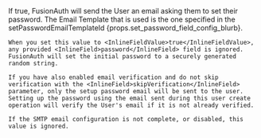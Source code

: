 
  <APIField name="sendSetPasswordEmail" type="Boolean" optional defaults="false">
    If <InlineFieldValue>true</InlineFieldValue>, FusionAuth will send the User an email asking them to set their password. The Email Template that is used is the one specified in the <InlineField>setPasswordEmailTemplateId</InlineField> {props.set_password_field_config_blurb}.

    When you set this value to <InlineFieldValue>true</InlineFieldValue>, any provided <InlineField>password</InlineField> field is ignored. FusionAuth will set the initial password to a securely generated random string.

    If you have also enabled email verification and do not skip verification with the <InlineField>skipVerification</InlineField> parameter, only the setup password email will be sent to the user. Setting up the password using the email sent during this user create operation will verify the User's email if it is not already verified.

    If the SMTP email configuration is not complete, or disabled, this value is ignored.
  </APIField>
